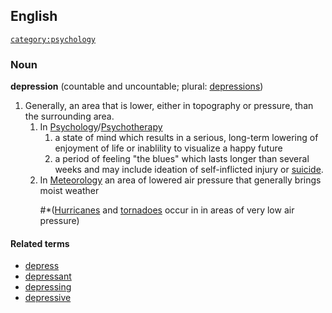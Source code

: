 ==English==
 [[category:psychology]]
=== Noun ===
'''depression''' (countable and uncountable; plural: [[depressions]])

#Generally, an area that is lower, either in topography or pressure, than the surrounding area.
##In [[:w:Psychology|Psychology]]/[[:w:Psychotherapy|Psychotherapy]] 
###a state of mind which results in a serious, long-term lowering of enjoyment of life or inablility to visualize a happy future
###a period of feeling "the blues" which lasts longer than several weeks and may include ideation of self-inflicted injury or [[suicide]].
##In [[Meteorology]] an area of lowered air pressure that generally brings moist weather 
###*([[Hurricane|Hurricanes]] and [[tornado|tornadoes]] occur in in areas of very low air pressure)

====Related terms====
*[[depress]]
*[[depressant]]
*[[depressing]]
*[[depressive]]